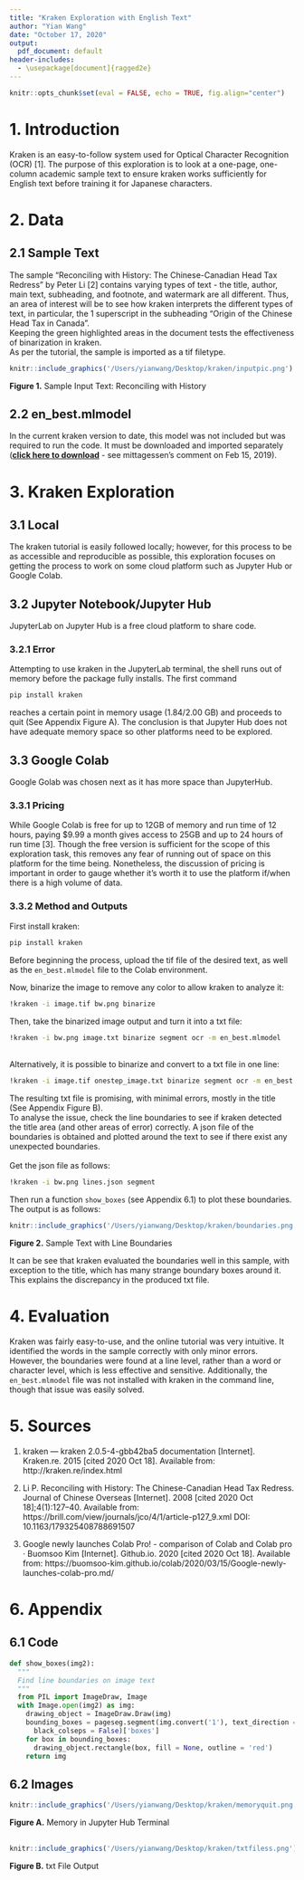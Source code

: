 ```yaml
---
title: "Kraken Exploration with English Text"
author: "Yian Wang"
date: "October 17, 2020"
output:
  pdf_document: default
header-includes:
  - \usepackage[document]{ragged2e}
---
```


```r
knitr::opts_chunk$set(eval = FALSE, echo = TRUE, fig.align="center")

```


# 1. Introduction
Kraken is an easy-to-follow system used for Optical Character Recognition (OCR) [1]. The purpose of this exploration is to look at a one-page, one-column academic sample text to ensure kraken works sufficiently for English text before training it for Japanese characters. 

# 2. Data
## 2.1 Sample Text
The sample "Reconciling with History: The Chinese-Canadian Head Tax Redress" by Peter Li [2] contains varying types of text - the title, author, main text, subheading, and footnote, and watermark are all different. Thus, an area of interest will be to see how kraken interprets the different types of text, in particular, the 1 superscript in the subheading "Origin of the Chinese Head Tax in Canada". \
Keeping the green highlighted areas in the document tests the effectiveness of binarization in kraken.\
As per the tutorial, the sample is imported as a tif filetype.

```r
knitr::include_graphics('/Users/yianwang/Desktop/kraken/inputpic.png')
```
\center __Figure 1.__ Sample Input Text: Reconciling with History

\justify
## 2.2 en_best.mlmodel
In the current kraken version to date, this model was not included but was required to run the code. It must be downloaded and imported separately (**[click here to download](https://github.com/mittagessen/kraken/issues/120)** - see mittagessen's comment on Feb 15, 2019).

# 3. Kraken Exploration

## 3.1 Local
The kraken tutorial is easily followed locally; however, for this process to be as accessible and reproducible as possible, this exploration focuses on getting the process to work on some cloud platform such as Jupyter Hub or Google Colab.

## 3.2 Jupyter Notebook/Jupyter Hub
JupyterLab on Jupyter Hub is a free cloud platform to share code.

### 3.2.1 Error
Attempting to use kraken in the JupyterLab terminal, the shell runs out of memory before the package fully installs.\ The first command 
```bash
pip install kraken
```
reaches a certain point in memory usage (1.84/2.00 GB) and proceeds to quit (See Appendix Figure A). The conclusion is that Jupyter Hub does not have adequate memory space so other platforms need to be explored.

## 3.3 Google Colab
Google Golab was chosen next as it has more space than JupyterHub.

### 3.3.1 Pricing
While Google Colab is free for up to 12GB of memory and run time of 12 hours, paying $9.99 a month gives access to 25GB and up to 24 hours of run time [3]. Though the free version is sufficient for the scope of this exploration task, this removes any fear of running out of space on this platform for the time being.\ Nonetheless, the discussion of pricing is important in order to gauge whether it's worth it to use the platform if/when there is a high volume of data. 

### 3.3.2 Method and Outputs

First install kraken:
```bash
pip install kraken
```

Before beginning the process, upload the tif file of the desired text, as well as the ```en_best.mlmodel``` file to the Colab environment. \

Now, binarize the image to remove any color to allow kraken to analyze it:
```bash
!kraken -i image.tif bw.png binarize
```

Then, take the binarized image output and turn it into a txt file:
```bash
!kraken -i bw.png image.txt binarize segment ocr -m en_best.mlmodel
```
\
\newpage
Alternatively, it is possible to binarize and convert to a txt file in one line:
```bash
!kraken -i image.tif onestep_image.txt binarize segment ocr -m en_best.mlmodel
```

The resulting txt file is promising, with minimal errors, mostly in the title (See Appendix Figure B). \
To analyse the issue, check the line boundaries to see if kraken detected the title area (and other areas of error) correctly. A json file of the boundaries is obtained and plotted around the text to see if there exist any unexpected boundaries.\
\
Get the json file as follows: 
```bash
!kraken -i bw.png lines.json segment
```

Then run a function ```show_boxes``` (see Appendix 6.1) to plot these boundaries. The output is as follows:

```r
knitr::include_graphics('/Users/yianwang/Desktop/kraken/boundaries.png')
```
\center__Figure 2.__ Sample Text with Line Boundaries

\justify
It can be see that kraken evaluated the boundaries well in this sample, with exception to the title, which has many strange boundary boxes around it. This explains the discrepancy in the produced txt file. 

# 4. Evaluation

Kraken was fairly easy-to-use, and the online tutorial was very intuitive. It identified the words in the sample correctly with only minor errors. \
However, the boundaries were found at a line level, rather than a word or character level, which is less effective and sensitive. Additionally, the ```en_best.mlmodel``` file was not installed with kraken in the command line, though that issue was easily solved. 


# 5. Sources
1. kraken — kraken 2.0.5-4-gbb42ba5  documentation [Internet]. Kraken.re. 2015 [cited 2020 Oct 18]. Available from: http://kraken.re/index.html \

2. Li P. Reconciling with History: The Chinese-Canadian Head Tax Redress. Journal of Chinese Overseas [Internet]. 2008 [cited 2020 Oct 18];4(1):127–40. Available from: https://brill.com/view/journals/jco/4/1/article-p127_9.xml DOI: 10.1163/179325408788691507 \


3. Google newly launches Colab Pro! - comparison of Colab and Colab pro · Buomsoo Kim [Internet]. Github.io. 2020 [cited 2020 Oct 18]. Available from: https://buomsoo-kim.github.io/colab/2020/03/15/Google-newly-launches-colab-pro.md/

# 6. Appendix
## 6.1 Code

```python
def show_boxes(img2):
  """ 
  Find line boundaries on image text
  """
  from PIL import ImageDraw, Image
  with Image.open(img2) as img:
    drawing_object = ImageDraw.Draw(img)
    bounding_boxes = pageseg.segment(img.convert('1'), text_direction = 'horizontal-lr', 
      black_colseps = False)['boxes']
    for box in bounding_boxes:
      drawing_object.rectangle(box, fill = None, outline = 'red')
    return img
```

## 6.2 Images
```r
knitr::include_graphics('/Users/yianwang/Desktop/kraken/memoryquit.png')
```
\center __Figure A.__ Memory in Jupyter Hub Terminal
\
\

```r
knitr::include_graphics('/Users/yianwang/Desktop/kraken/txtfiless.png')
```
\center __Figure B.__ txt File Output


